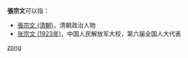 '''張宗文'''可以指：
* [[張宗文_(平定州)|張宗文 (清朝)]]，清朝政治人物
* [[张宗文_(1923年)|张宗文 (1923年)]]，中国人民解放军大校，第六届全国人大代表

{{disambig}}

[[Category:三字张姓人名消歧义|zong]]